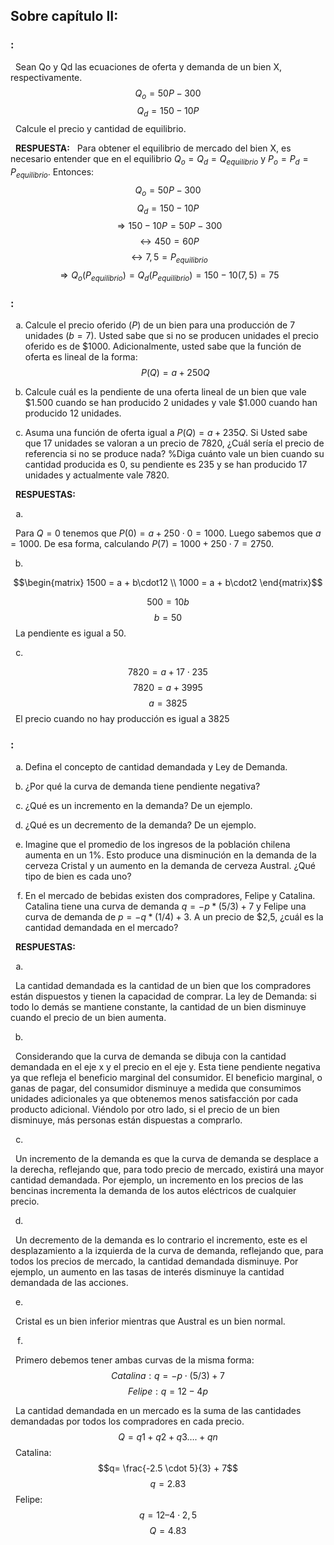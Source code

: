 ## Sobre capítulo II:

### :

  Sean Qo y Qd las ecuaciones de oferta y demanda de un bien X, respectivamente. $$Q_o = 50P-300$$ $$Q_d=150-10P$$   Calcule el precio y cantidad de equilibrio.

  **RESPUESTA:**   Para obtener el equilibrio de mercado del bien X, es necesario entender que en el equilibrio $Q_o = Q_d=Q_{equilibrio}$ y $P_o = P_d=P_{equilibrio}$. Entonces: $$Q_o = 50P-300$$ $$Q_d=150-10P$$ $$\Rightarrow 150 -10P=50P-300$$ $$ \leftrightarrow 450=60P$$ $$ \leftrightarrow 7,5=P_{equilibrio}$$ $$\Rightarrow Q_o(P_{equilibrio})=Q_d(P_{equilibrio})=150 -10(7,5)=75$$

### :

a)  Calcule el precio oferido ($P$) de un bien para una producción de 7 unidades ($b=7$). Usted sabe que si no se producen unidades el precio oferido es de \$1000. Adicionalmente, usted sabe que la función de oferta es lineal de la forma: $$P(Q)=a+250Q$$

b)  Calcule cuál es la pendiente de una oferta lineal de un bien que vale \$1.500 cuando se han producido 2 unidades y vale \$1.000 cuando han producido 12 unidades.

c)  Asuma una función de oferta igual a $P(Q)=a+235Q$. Si Usted sabe que 17 unidades se valoran a un precio de 7820, ¿Cuál sería el precio de referencia si no se produce nada? %Diga cuánto vale un bien cuando su cantidad producida es 0, su pendiente es 235 y se han producido 17 unidades y actualmente vale 7820.

  **RESPUESTAS:**

a)  

  Para $Q=0$ tenemos que $P(0)=a+250\cdot 0=1000$. Luego sabemos que $a=1000$. De esa forma, calculando $P(7)=1000+250\cdot7=2750.$

b)  

$$\begin{matrix}
        1500 = a + b\cdot12  \\
        1000 = a + b\cdot2 
\end{matrix}$$

$$500 = 10b$$ $$b=50$$   La pendiente es igual a 50.

c)  

$$7820=a+17\cdot235$$ $$7820=a+3995$$ $$a=3825$$   El precio cuando no hay producción es igual a 3825


### :

a)  Defina el concepto de cantidad demandada y Ley de Demanda.

b)  ¿Por qué la curva de demanda tiene pendiente negativa?

c)  ¿Qué es un incremento en la demanda? De un ejemplo.

d)  ¿Qué es un decremento de la demanda? De un ejemplo.

e)  Imagine que el promedio de los ingresos de la población chilena aumenta en un 1%. Esto produce una disminución en la demanda de la cerveza Cristal y un aumento en la demanda de cerveza Austral. ¿Qué tipo de bien es cada uno?

f)  En el mercado de bebidas existen dos compradores, Felipe y Catalina. Catalina tiene una curva de demanda $q = -p*(5/3) + 7$ y Felipe una curva de demanda de $p= -q*(1/4) + 3$. A un precio de \$2,5, ¿cuál es la cantidad demandada en el mercado?

  **RESPUESTAS:**

a)  

  La cantidad demandada es la cantidad de un bien que los compradores están dispuestos y tienen la capacidad de comprar. La ley de Demanda: si todo lo demás se mantiene constante, la cantidad de un bien disminuye cuando el precio de un bien aumenta.

b)  

  Considerando que la curva de demanda se dibuja con la cantidad demandada en el eje x y el precio en el eje y. Esta tiene pendiente negativa ya que refleja el beneficio marginal del consumidor. El beneficio marginal, o ganas de pagar, del consumidor disminuye a medida que consumimos unidades adicionales ya que obtenemos menos satisfacción por cada producto adicional. Viéndolo por otro lado, si el precio de un bien disminuye, más personas están dispuestas a comprarlo.

c)  

  Un incremento de la demanda es que la curva de demanda se desplace a la derecha, reflejando que, para todo precio de mercado, existirá una mayor cantidad demandada. Por ejemplo, un incremento en los precios de las bencinas incrementa la demanda de los autos eléctricos de cualquier precio.

d)  

  Un decremento de la demanda es lo contrario el incremento, este es el desplazamiento a la izquierda de la curva de demanda, reflejando que, para todos los precios de mercado, la cantidad demandada disminuye. Por ejemplo, un aumento en las tasas de interés disminuye la cantidad demandada de las acciones.

e)  

  Cristal es un bien inferior mientras que Austral es un bien normal.

f)  

  Primero debemos tener ambas curvas de la misma forma: $$Catalina: q = -p \cdot (5/3) + 7$$ $$Felipe: q = 12 - 4p$$

  La cantidad demandada en un mercado es la suma de las cantidades demandadas por todos los compradores en cada precio. $$Q = q1 + q2 + q3 …. +qn$$   Catalina: $$q= \frac{-2.5 \cdot 5}{3} + 7$$ $$q= 2.83$$   Felipe: $$q = 12 – 4 \cdot 2,5$$ $$Q =4.83$$
